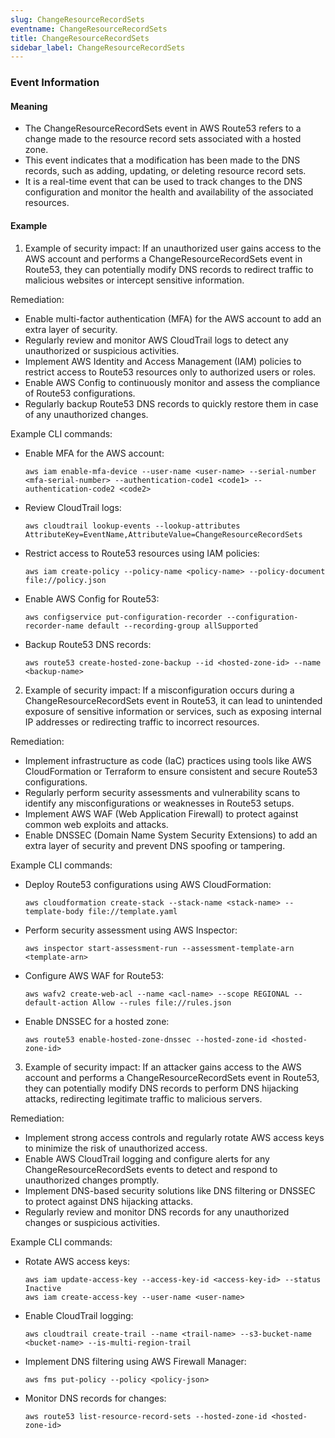 ```yaml
--- 
slug: ChangeResourceRecordSets
eventname: ChangeResourceRecordSets
title: ChangeResourceRecordSets
sidebar_label: ChangeResourceRecordSets
---
```

                       
### Event Information

#### Meaning

- The ChangeResourceRecordSets event in AWS Route53 refers to a change made to the resource record sets associated with a hosted zone.
- This event indicates that a modification has been made to the DNS records, such as adding, updating, or deleting resource record sets.
- It is a real-time event that can be used to track changes to the DNS configuration and monitor the health and availability of the associated resources.

#### Example

1. Example of security impact: If an unauthorized user gains access to the AWS account and performs a ChangeResourceRecordSets event in Route53, they can potentially modify DNS records to redirect traffic to malicious websites or intercept sensitive information.

Remediation:
- Enable multi-factor authentication (MFA) for the AWS account to add an extra layer of security.
- Regularly review and monitor AWS CloudTrail logs to detect any unauthorized or suspicious activities.
- Implement AWS Identity and Access Management (IAM) policies to restrict access to Route53 resources only to authorized users or roles.
- Enable AWS Config to continuously monitor and assess the compliance of Route53 configurations.
- Regularly backup Route53 DNS records to quickly restore them in case of any unauthorized changes.

Example CLI commands:
- Enable MFA for the AWS account:
  ```
  aws iam enable-mfa-device --user-name <user-name> --serial-number <mfa-serial-number> --authentication-code1 <code1> --authentication-code2 <code2>
  ```

- Review CloudTrail logs:
  ```
  aws cloudtrail lookup-events --lookup-attributes AttributeKey=EventName,AttributeValue=ChangeResourceRecordSets
  ```

- Restrict access to Route53 resources using IAM policies:
  ```
  aws iam create-policy --policy-name <policy-name> --policy-document file://policy.json
  ```

- Enable AWS Config for Route53:
  ```
  aws configservice put-configuration-recorder --configuration-recorder-name default --recording-group allSupported
  ```

- Backup Route53 DNS records:
  ```
  aws route53 create-hosted-zone-backup --id <hosted-zone-id> --name <backup-name>
  ```


2. Example of security impact: If a misconfiguration occurs during a ChangeResourceRecordSets event in Route53, it can lead to unintended exposure of sensitive information or services, such as exposing internal IP addresses or redirecting traffic to incorrect resources.

Remediation:
- Implement infrastructure as code (IaC) practices using tools like AWS CloudFormation or Terraform to ensure consistent and secure Route53 configurations.
- Regularly perform security assessments and vulnerability scans to identify any misconfigurations or weaknesses in Route53 setups.
- Implement AWS WAF (Web Application Firewall) to protect against common web exploits and attacks.
- Enable DNSSEC (Domain Name System Security Extensions) to add an extra layer of security and prevent DNS spoofing or tampering.

Example CLI commands:
- Deploy Route53 configurations using AWS CloudFormation:
  ```
  aws cloudformation create-stack --stack-name <stack-name> --template-body file://template.yaml
  ```

- Perform security assessment using AWS Inspector:
  ```
  aws inspector start-assessment-run --assessment-template-arn <template-arn>
  ```

- Configure AWS WAF for Route53:
  ```
  aws wafv2 create-web-acl --name <acl-name> --scope REGIONAL --default-action Allow --rules file://rules.json
  ```

- Enable DNSSEC for a hosted zone:
  ```
  aws route53 enable-hosted-zone-dnssec --hosted-zone-id <hosted-zone-id>
  ```


3. Example of security impact: If an attacker gains access to the AWS account and performs a ChangeResourceRecordSets event in Route53, they can potentially modify DNS records to perform DNS hijacking attacks, redirecting legitimate traffic to malicious servers.

Remediation:
- Implement strong access controls and regularly rotate AWS access keys to minimize the risk of unauthorized access.
- Enable AWS CloudTrail logging and configure alerts for any ChangeResourceRecordSets events to detect and respond to unauthorized changes promptly.
- Implement DNS-based security solutions like DNS filtering or DNSSEC to protect against DNS hijacking attacks.
- Regularly review and monitor DNS records for any unauthorized changes or suspicious activities.

Example CLI commands:
- Rotate AWS access keys:
  ```
  aws iam update-access-key --access-key-id <access-key-id> --status Inactive
  aws iam create-access-key --user-name <user-name>
  ```

- Enable CloudTrail logging:
  ```
  aws cloudtrail create-trail --name <trail-name> --s3-bucket-name <bucket-name> --is-multi-region-trail
  ```

- Implement DNS filtering using AWS Firewall Manager:
  ```
  aws fms put-policy --policy <policy-json>
  ```

- Monitor DNS records for changes:
  ```
  aws route53 list-resource-record-sets --hosted-zone-id <hosted-zone-id>
  ```


 